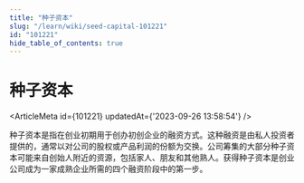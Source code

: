 ```yaml
---
title: "种子资本"
slug: "/learn/wiki/seed-capital-101221"
id: "101221"
hide_table_of_contents: true
---
```



# 种子资本

<ArticleMeta id={101221} updatedAt={'2023-09-26 13:58:54'} />
<div className='border-solid border-b border-t-0 my-4 border-[var(--ifm-color-gray-300)]' />

种子资本是指在创业初期用于创办初创企业的融资方式。这种融资是由私人投资者提供的，通常以对公司的股权或产品利润的份额为交换。公司筹集的大部分种子资本可能来自创始人附近的资源，包括家人、朋友和其他熟人。获得种子资本是创业公司成为一家成熟企业所需的四个融资阶段中的第一步。
